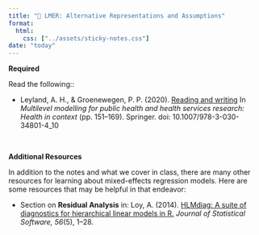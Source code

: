 ```yaml
---
title: "📖 LMER: Alternative Representations and Assumptions"
format:
  html:
    css: ["../assets/sticky-notes.css"]
date: "today"
---
```



**Required**

Read the following::

- Leyland, A. H., &amp; Groenewegen, P. P. (2020). [Reading and writing](https://www.ncbi.nlm.nih.gov/books/NBK565717/pdf/Bookshelf_NBK565717.pdf) In *Multilevel modelling for public health and health services research: Health in context* (pp. 151--169). Springer. doi: 10.1007/978-3-030-34801-4_10

<br />


**Additional Resources**

In addition to the notes and what we cover in class, there are many other resources for learning about mixed-effects regression models. Here are some resources that may be helpful in that endeavor:

- Section on **Residual Analysis** in: Loy, A. (2014). [HLMdiag: A suite of diagnostics for hierarchical linear models in R.](https://www.jstatsoft.org/article/view/v056i05/v56i05.pdf) *Journal of Statistical Software, 56*(5), 1&ndash;28.



